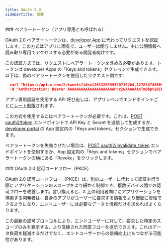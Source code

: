 ```yaml
---
title: OAuth 2.0
sidebarTitle: 概要
---
```


<div id="bearer-token-also-known-as-app-only">
  ### ベアラートークン（アプリ専用とも呼ばれる）
</div>

OAuth 2.0 ベアラートークンは、[developer App](/ja/resources/fundamentals/developer-apps) に代わってリクエストを認証します。この方式はアプリに固有で、ユーザーは関与しません。主に公開情報へ読み取り専用でアクセスする必要がある開発者向けです。

この認証方式では、リクエストにベアラートークンを含める必要があります。トークンは developer Apps の「Keys and tokens」セクションで生成できます。以下は、偽のベアラートークンを使用したリクエスト例です:

```json
  curl "https://api.x.com/2/tweets?ids=1261326399320715264,1278347468690915330" \
  -H "Authorization: Bearer AAAAAAAAAAAAAAAAAAAAAFnz2wAAAAAAxTmQbp%2BIHDtAhTBbyNJon%2BA72K4%3DeIaigY0QBrv6Rp8KZQQLOTpo9ubw5Jt?WRE8avbi"
```

アプリ専用認証を使用する API 呼び出しは、アプリレベルでエンドポイントごとに[レート制限](/ja/resources/fundamentals/rate-limits)されます。

この方式を使用するにはベアラートークンが必要です。これは、[POST oauth2/token](/ja/resources/fundamentals/authentication/api-reference#post-oauth2-token) エンドポイントで API Key と Secret を送信して生成するか、[developer portal](/ja/resources/fundamentals/developer-portal) の App 設定内の「Keys and tokens」セクションで生成できます。

ベアラートークンを失効させたい場合は、[POST oauth2/invalidate\_token](/ja/resources/fundamentals/authentication/api-reference#post-oauth2-invalidate-token) エンドポイントを使用するか、App 設定内の「Keys and tokens」セクションでベアラートークンの横にある「Revoke」をクリックします。

<div id="oauth-20-authorization-code-flow-with-pkce">
  ### OAuth 2.0 認可コードフロー（PKCE）
</div>

OAuth 2.0 認可コードフロー（PKCE）は、別のユーザーに代わって認証を行う際にアプリケーションのスコープをより細かく制御でき、複数デバイス間での認可フローを改善します。言い換えると、X 上の利用者向けにアプリケーションを構築する開発者は、自身のアプリがユーザーに要求する情報をより厳密に管理できるようになり、エンドユーザーには必要なデータと情報だけを求めればよくなります。

この最新の認可プロトコルにより、エンドユーザーに対して、要求した特定のスコープのみを表示する、より洗練された同意フローを提示できます。これはデータ負荷を軽減するだけでなく、エンドユーザーからの信頼向上にもつながる可能性があります。